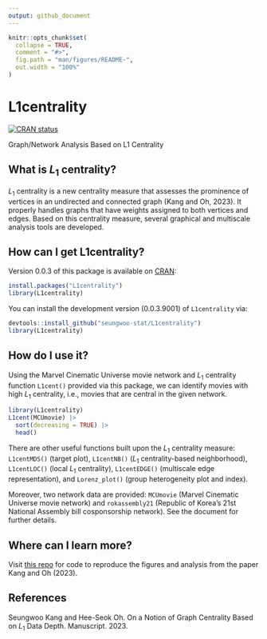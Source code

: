 ```yaml
---
output: github_document
---
```


<!-- README.md is generated from README.Rmd. Please edit that file -->

```r
knitr::opts_chunk$set(
  collapse = TRUE,
  comment = "#>",
  fig.path = "man/figures/README-",
  out.width = "100%"
)
```

# L1centrality

<!-- badges: start -->

[![CRAN status](https://www.r-pkg.org/badges/version/L1centrality)](https://CRAN.R-project.org/package=L1centrality)
<!-- badges: end -->

Graph/Network Analysis Based on L1 Centrality

## What is *L*<sub>1</sub> centrality?

*L*<sub>1</sub> centrality is a new centrality measure that assesses the prominence of vertices in an undirected and connected graph (Kang and Oh, 2023). It properly handles graphs that have weights assigned to both vertices and edges. Based on this centrality measure, several graphical and multiscale analysis tools are developed. 

## How can I get L1centrality?

Version 0.0.3 of this package is available on [CRAN](https://cran.r-project.org/package=L1centrality):

``` r
install.packages("L1centrality")
library(L1centrality)
```

You can install the development version (0.0.3.9001) of `L1centrality` via:

``` r
devtools::install_github("seungwoo-stat/L1centrality")
library(L1centrality)
```

## How do I use it?

Using the Marvel Cinematic Universe movie network and *L*<sub>1</sub> centrality function `L1cent()` provided via this package, we can identify movies with high *L*<sub>1</sub> centrality, i.e., movies that are central in the given network.

```r
library(L1centrality)
L1cent(MCUmovie) |> 
  sort(decreasing = TRUE) |> 
  head()
```

There are other useful functions built upon the *L*<sub>1</sub> centrality measure: `L1centMDS()` (target plot), `L1centNB()` (*L*<sub>1</sub> centrality-based neighborhood), `L1centLOC()` (local *L*<sub>1</sub> centrality), `L1centEDGE()` (multiscale edge representation), and `Lorenz_plot()` (group heterogeneity plot and index).

Moreover, two network data are provided: `MCUmovie` (Marvel Cinematic Universe movie network) and `rokassembly21` (Republic of Korea's 21st National Assembly bill cosponsorship network). See the document for further details.

## Where can I learn more?

Visit [this repo](https://github.com/seungwoo-stat/L1centrality-paper) for code to reproduce the figures and analysis from the paper Kang and Oh (2023).

## References

Seungwoo Kang and Hee-Seok Oh. On a Notion of Graph Centrality Based on *L*<sub>1</sub> Data Depth. Manuscript. 2023.
